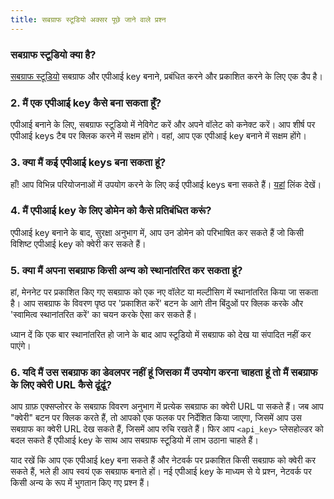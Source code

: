 ```yaml
---
title: सबग्राफ स्टूडियो अक्सर पूछे जाने वाले प्रश्न
---
```


### सबग्राफ स्टूडियो क्या है?

[सबग्राफ स्टूडियो](https://thegraph.com/studio/) सबग्राफ और एपीआई key बनाने, प्रबंधित करने और प्रकाशित करने के लिए एक डैप है।

### 2. मैं एक एपीआई key कैसे बना सकता हूँ?

एपीआई बनाने के लिए, सबग्राफ स्टूडियो में नेविगेट करें और अपने वॉलेट को कनेक्ट करें। आप शीर्ष पर एपीआई keys टैब पर क्लिक करने में सक्षम होंगे। वहां, आप एक एपीआई key बनाने में सक्षम होंगे।

### 3. क्या मैं कई एपीआई keys बना सकता हूं?

हाँ! आप विभिन्न परियोजनाओं में उपयोग करने के लिए कई एपीआई keys बना सकते हैं। [यहां](https://thegraph.com/studio/apikeys/) लिंक देखें।

### 4. मैं एपीआई key के लिए डोमेन को कैसे प्रतिबंधित करूं?

एपीआई key बनाने के बाद, सुरक्षा अनुभाग में, आप उन डोमेन को परिभाषित कर सकते हैं जो किसी विशिष्ट एपीआई key को क्वेरी कर सकते हैं।

### 5. क्या मैं अपना सबग्राफ किसी अन्य को स्थानांतरित कर सकता हूं?

हां, मेननेट पर प्रकाशित किए गए सबग्राफ को एक नए वॉलेट या मल्टीसिग में स्थानांतरित किया जा सकता है। आप सबग्राफ के विवरण पृष्ठ पर 'प्रकाशित करें' बटन के आगे तीन बिंदुओं पर क्लिक करके और 'स्वामित्व स्थानांतरित करें' का चयन करके ऐसा कर सकते हैं।

ध्यान दें कि एक बार स्थानांतरित हो जाने के बाद आप स्टूडियो में सबग्राफ को देख या संपादित नहीं कर पाएंगे।

### 6. यदि मैं उस सबग्राफ का डेवलपर नहीं हूं जिसका मैं उपयोग करना चाहता हूं तो मैं सबग्राफ के लिए क्वेरी URL कैसे ढूंढूं?

आप ग्राफ़ एक्सप्लोरर के सबग्राफ विवरण अनुभाग में प्रत्येक सबग्राफ का क्वेरी URL पा सकते हैं। जब आप "क्वेरी" बटन पर क्लिक करते हैं, तो आपको एक फलक पर निर्देशित किया जाएगा, जिसमें आप उस सबग्राफ का क्वेरी URL देख सकते हैं, जिसमें आप रुचि रखते हैं। फिर आप `<api_key>` प्लेसहोल्डर को बदल सकते हैं एपीआई key के साथ आप सबग्राफ स्टूडियो में लाभ उठाना चाहते हैं।

याद रखें कि आप एक एपीआई key बना सकते हैं और नेटवर्क पर प्रकाशित किसी सबग्राफ को क्वेरी कर सकते हैं, भले ही आप स्वयं एक सबग्राफ बनाते हों। नई एपीआई key के माध्यम से ये प्रश्न, नेटवर्क पर किसी अन्य के रूप में भुगतान किए गए प्रश्न हैं।
